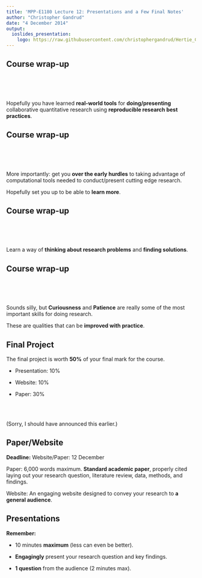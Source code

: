 ```yaml
---
title: 'MPP-E1180 Lecture 12: Presentations and a Few Final Notes'
author: "Christopher Gandrud"
date: "4 December 2014"
output:
  ioslides_presentation:
    logo: https://raw.githubusercontent.com/christophergandrud/Hertie_Collab_Data_Science/master/img/HertieCollaborativeDataLogo_v1.png
---
```


## Course wrap-up

<br>
<br>
<br>

Hopefully you have learned **real-world tools** for **doing/presenting** collaborative 
quantitative research using **reproducible research best practices**.

## Course wrap-up

<br>
<br>
<br>

More importantly: get you **over the early hurdles** to taking advantage of 
computational tools needed to conduct/present cutting edge research. 

Hopefully set you up to be able to **learn more**.

## Course wrap-up

<br>
<br>
<br>

Learn a way of **thinking about research problems** and **finding solutions**.

## Course wrap-up

<br>
<br>
<br>

Sounds silly, but **Curiousness** and **Patience** are really some of the most 
important skills for doing research. 

These are qualities that can be **improved with practice**.

## Final Project

The final project is worth **50%** of your final mark for the course.

- Presentation: 10%

- Website: 10%

- Paper: 30%

<br>
<br>

(Sorry, I should have announced this earlier.)

## Paper/Website

**Deadline:** Website/Paper: 12 December

Paper: 6,000 words maximum. **Standard academic paper**, properly cited laying out
your research question, literature review, data, methods, and findings.

Website: An engaging website designed to convey your research to **a general
audience**.

## Presentations

**Remember:** 

- 10 minutes **maximum** (less can even be better).

- **Engagingly** present your research question and key findings.

- **1 question** from the audience (2 minutes max).